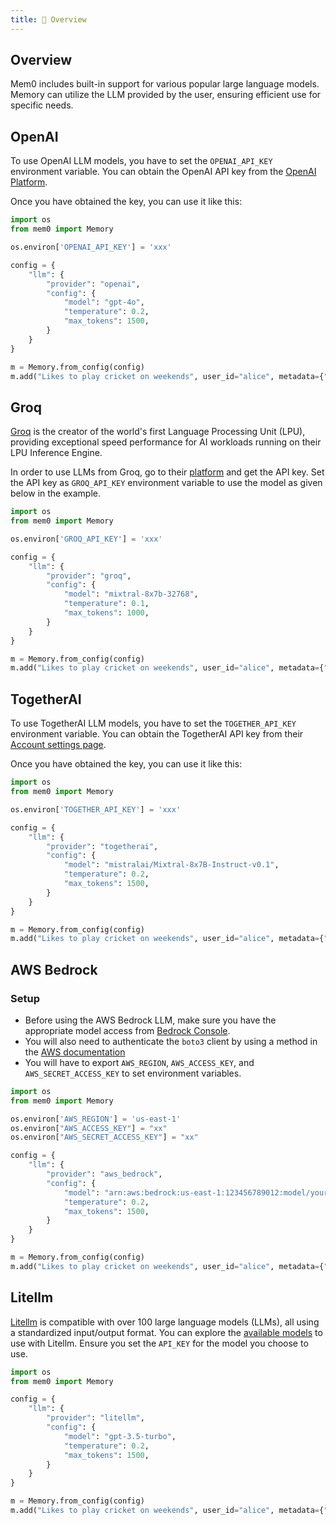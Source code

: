 ```yaml
---
title: 🤖 Overview
---
```


## Overview

Mem0 includes built-in support for various popular large language models. Memory can utilize the LLM provided by the user, ensuring efficient use for specific needs.

<CardGroup cols={4}>
  <Card title="OpenAI" href="#openai"></Card>
  <Card title="Groq" href="#groq"></Card>
  <Card title="Together" href="#together"></Card>
  <Card title="AWS Bedrock" href="#aws_bedrock"></Card>
  <Card title="Litellm" href="#litellm"></Card>
</CardGroup>

## OpenAI

To use OpenAI LLM models, you have to set the `OPENAI_API_KEY` environment variable. You can obtain the OpenAI API key from the [OpenAI Platform](https://platform.openai.com/account/api-keys).

Once you have obtained the key, you can use it like this:

```python
import os
from mem0 import Memory

os.environ['OPENAI_API_KEY'] = 'xxx'

config = {
    "llm": {
        "provider": "openai",
        "config": {
            "model": "gpt-4o",
            "temperature": 0.2,
            "max_tokens": 1500,
        }
    }
}

m = Memory.from_config(config)
m.add("Likes to play cricket on weekends", user_id="alice", metadata={"category": "hobbies"})
```

## Groq

[Groq](https://groq.com/) is the creator of the world's first Language Processing Unit (LPU), providing exceptional speed performance for AI workloads running on their LPU Inference Engine.

In order to use LLMs from Groq, go to their [platform](https://console.groq.com/keys) and get the API key. Set the API key as `GROQ_API_KEY` environment variable to use the model as given below in the example.

```python
import os
from mem0 import Memory

os.environ['GROQ_API_KEY'] = 'xxx'

config = {
    "llm": {
        "provider": "groq",
        "config": {
            "model": "mixtral-8x7b-32768",
            "temperature": 0.1,
            "max_tokens": 1000,
        }
    }
}

m = Memory.from_config(config)
m.add("Likes to play cricket on weekends", user_id="alice", metadata={"category": "hobbies"})
```

## TogetherAI

To use TogetherAI LLM models, you have to set the `TOGETHER_API_KEY` environment variable. You can obtain the TogetherAI API key from their [Account settings page](https://api.together.xyz/settings/api-keys).

Once you have obtained the key, you can use it like this:

```python
import os
from mem0 import Memory

os.environ['TOGETHER_API_KEY'] = 'xxx'

config = {
    "llm": {
        "provider": "togetherai",
        "config": {
            "model": "mistralai/Mixtral-8x7B-Instruct-v0.1",
            "temperature": 0.2,
            "max_tokens": 1500,
        }
    }
}

m = Memory.from_config(config)
m.add("Likes to play cricket on weekends", user_id="alice", metadata={"category": "hobbies"})
```

## AWS Bedrock

### Setup
- Before using the AWS Bedrock LLM, make sure you have the appropriate model access from [Bedrock Console](https://us-east-1.console.aws.amazon.com/bedrock/home?region=us-east-1#/modelaccess).
- You will also need to authenticate the `boto3` client by using a method in the [AWS documentation](https://boto3.amazonaws.com/v1/documentation/api/latest/guide/credentials.html#configuring-credentials)
- You will have to export `AWS_REGION`, `AWS_ACCESS_KEY`, and `AWS_SECRET_ACCESS_KEY` to set environment variables.

```python
import os
from mem0 import Memory

os.environ['AWS_REGION'] = 'us-east-1'
os.environ["AWS_ACCESS_KEY"] = "xx"
os.environ["AWS_SECRET_ACCESS_KEY"] = "xx"

config = {
    "llm": {
        "provider": "aws_bedrock",
        "config": {
            "model": "arn:aws:bedrock:us-east-1:123456789012:model/your-model-name",
            "temperature": 0.2,
            "max_tokens": 1500,
        }
    }
}

m = Memory.from_config(config)
m.add("Likes to play cricket on weekends", user_id="alice", metadata={"category": "hobbies"})
```

## Litellm

[Litellm](https://litellm.vercel.app/docs/) is compatible with over 100 large language models (LLMs), all using a standardized input/output format. You can explore the [available models]((https://litellm.vercel.app/docs/providers)) to use with Litellm. Ensure you set the `API_KEY` for the model you choose to use.

```python
import os
from mem0 import Memory

config = {
    "llm": {
        "provider": "litellm",
        "config": {
            "model": "gpt-3.5-turbo",
            "temperature": 0.2,
            "max_tokens": 1500,
        }
    }
}

m = Memory.from_config(config)
m.add("Likes to play cricket on weekends", user_id="alice", metadata={"category": "hobbies"})
```

